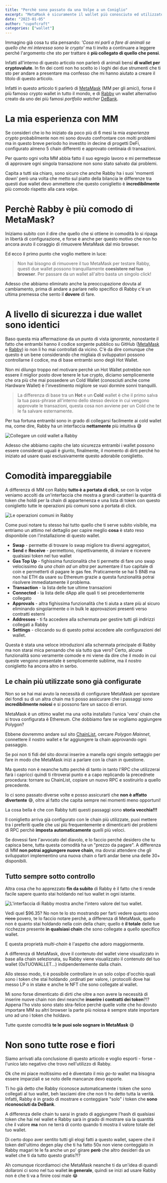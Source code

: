 ```yaml
---
title: "Perchè sono passato da una Volpe a un Coniglio"
excerpt: "MetaMask è sicuramente il wallet più conosciuto ed utilizzato, ma abbiamo molte alternative a nostra disposizione e in questo articolo ti presento Rabby.io e ti spiego perché è diventato il mio go-to wallet."
date: "2023-01-05"
author: "cupofcraft"
categories: ["wallet"]
---
```


Immagino già cosa tu stia pensando: _'Cosa mi parli a fare di animali se quello che mi interessa sono le crypto'_ ma ti invito a continuare a leggere perché l'argomento che sto per trattare è **più collegato di quello che pensi**.

Infatti all'interno di questo articolo non parlerò di animali bensí **di wallet per cryptovalute**. In fin dei conti non ho scelto io i loghi dei due strumenti che ti sto per andare a presentare ma confesso che mi hanno aiutato a creare il titolo di questo articolo.

Infatti in questo articolo ti parlerò di [MetaMask](https://metamask.io/) (MM per gli amici), forse il più famoso crypto wallet in tutto il mondo, e di [Rabby](https://rabby.io/) un wallet alternativo creato da uno dei più famosi _portfolio watcher_ [DeBank](https://debank.com/).

# La mia esperienza con MM

Se consideri che io ho iniziato da poco più di 6 mesi la mia _esperienza crypto_ probabilmente non mi sono dovuto confrontare con molti problemi ma in questo breve periodo ho investito in decine di progetti DeFi, configurato almeno 5 chain differenti e approvato centinaia di transazioni.

Per quanto ogni volta MM abbia fatto il suo egregio lavoro e mi permettesse di approvare ogni singola transazione non sono stato salvato dai problemi.

Capita a tutti sia chiaro, sono sicuro che anche Rabby ha i suoi 'momenti down' però una volta che metto sul piatto della bilancia le differenze tra questi due wallet devo ammettere che questo coniglietto è **incredibilmente** più comodo rispetto alla cara volpe.

# Perchè Rabby è più comodo di MetaMask?

Iniziamo subito con il dire che quello che si ottiene in comodità lo si ripaga in libertà di configurazione, e forse è anche per questo motivo che non ho ancora avuto il coraggio di rimuovere MetaMask dal mio browser.

Ed ecco il primo punto che voglio mettere in luce:

> Non hai bisogno di rimuovere il tuo MetaMask per testare Rabby, questi due wallet possono tranquillamente **coesistere nel tuo browser**. Per passare da un wallet all'altro basta un singolo click!

Adesso che abbiamo eliminato anche la preoccupazione dovuta al cambiamento, prima di andare a parlare nello specifico di Rabby c'è un ultima premessa che sento il **dovere** di fare.

# A livello di sicurezza i due wallet sono identici

Baso questa mia affermazione da un punto di vista _ignorante_, nonostante il fatto che entrambi hanno il codice sorgente pubblico su GitHub ([MetaMask](https://github.com/MetaMask/metamask-extension) e [Rabby](https://github.com/RabbyHub/Rabby)) io non li ho mai controllati da vicino. C'è da dire comunque che questo è un bene considerando che migliaia di sviluppatori possono controllarne il codice, ma di base entrambi sono degli Hot Wallet.

Non mi dilungo troppo nel motivare perchè un Hot Wallet potrebbe non essere il miglior posto dove tenere le tue crypto, diciamo semplicemente che ora più che mai possedere un Cold Wallet (conosciuti anche come Hardware Wallet) è l'investimento migliore se vuoi dormire sonni tranquilli.

> La differenza di base tra un **Hot** e un **Cold** wallet è che il primo salva la tua pass-phrase all'interno dello stesso device in cui vengono approvate le transazioni, questa cosa non avviene per un Cold che te le fa salvare esternamente.

Per tua fortuna entrambi sono in grado di collegarsi facilmente ai cold wallet ma, come dire, Rabby ha un interfaccia **nettamente** più intuitiva 😅

![Collegare un cold wallet a Rabby](../images/posts/volpe-coniglio/rabby-hardware-wallet.png)

Adesso che abbiamo capito che lato sicurezza entrambi i wallet possono essere considerati uguali è giunto, finalmente, il momento di dirti perché ho iniziato ad usare quasi esclusivamente questo adorabile coniglietto.

# Comodità impareggiabile

A differenza di MM con Rabby **tutto è a portata di click**, se con la volpe veniamo accolti da un'interfaccia che mostra a grandi caratteri la quantità di token che holdi per la chain di appartenenza e una lista di token con questo coniglietto tutte le operazioni più comuni sono a portata di click.

![Le operazioni comuni in Rabby](../images/posts/volpe-coniglio/rabby-operazioni-comuni.png)

Come puoi notare tu stesso hai tutto quello che ti serve subito visibile, ma entriamo un attimo nel dettaglio per capire meglio **cosa** è stato reso disponibile con l'installazione di questo wallet.

- **Swap** - permette di trovare lo swap migliore tra diversi aggregatori,
- **Send** e **Receive** - permettono, rispettivamente, di inviare e ricevere qualsiasi token nel tuo wallet
- **Gas Top Up** - fighissima funzionalità che ti permette di fare uno swap velocissimo da _una chain ad un altra_ per aumentare il tuo capitale di coin e permetterti di pagare le gas fee. Praticamente se hai 5 BNB ma non hai ETH da usare su Ethereum grazie a questa funzionalità potrai risolvere immediatamente il problema.
- **Transaction** - la lista delle tue ultime transazioni
- **Connected** - la lista delle dApp alle quali ti sei precedentemente collegato
- **Approvals** - altra fighissima funzionalità che ti aiuta a stare più al sicuro eliminando singolarmente o in bulk le approvazioni presenti verso contratti esterni
- **Addresses** - ti fa accedere alla schermata per gestire tutti gli indirizzi collegati a Rabby
- **Settings** - cliccando su di questo potrai accedere alle configurazioni del wallet.

Questa è stata una veloce introduzioni alla schermata principale di Rabby ma non starai mica pensando che sia tutto qua vero? Certo, alcune funzionalità sono veramente comode e mi viene da dire che il modo in cui queste vengono presentate è semplicemente sublime, ma il nostro coniglietto ha ancora altro in serbo.

## Le chain più utilizzate sono già configurate

Non so se hai mai avuto la necessità di configurare MetaMask per spostare dei fondi su di un altra chain ma ti posso assicurare che i passaggi sono **incredibilmente noiosi** e si possono fare un sacco di errori.

MetaMask è un ottimo wallet ma una volta installato l'unica 'vera' chain che si trova configurata è Ethereum. Che dobbiamo fare se vogliamo aggiungere Polygon?

Ebbene dovremmo andare sul sito [ChainList](https://chainlist.org/), cercare _Polygon Mainnet_, connettere il nostro wallet e far aggiungere la chain approvando ogni passaggio.

Se poi non ti fidi del sito dovrai inserire a manella ogni singolo settaggio per fare in modo che MetaMask inizi a parlare con la chain in questione.

Ma questo non è neanche tutto perchè di tanto in tanto l'RPC che utilizzerai farà i capricci quindi ti ritroverai punto e a capo replicando la precednete procedura: tornare su ChainList, copiare un nuovo RPC e sostiruirlo a quello precedente.

Io ci sono passato diverse volte e posso assicurarti che **non è affatto divertente** 😅, oltre al fatto che capita sempre nei momenti meno opportuni!

La cosa bella è che con Rabby tutti questi passaggi sono **storia vecchia!!!**

Il coniglietto arriva già configurato con le chain più utilizzate, puoi mettere tra i preferiti quelle che usi più frequentemente e dimenticarti dei problemi di RPC perchè **imposta automaticamente** quelli più veloci.

Se dovessi fare l'avvocato del diavolo, e lo faccio perché desidero che tu capisca bene, tutta questa comodità ha un "prezzo da pagare". A differenza di MM **non potrai aggiungere nuove chain**, ma dovrai attendere che gli sviluppatori implementino una nuova chain o farti andar bene una delle 30+ disponibili.

## Tutto sempre sotto controllo

Altra cosa che ho apprezzato **fin da subito** di Rabby è il fatto che ti rende facile sapere quanto stai holdando nel tuo wallet in ogni istante.

![L'interfaccia di Rabby mostra anche l'intero valore del tuo wallet.](../images/posts/volpe-coniglio/rabby-holding.png)

Vedi quel $96.35? No non te lo sto mostrando per farti vedere quanto sono ~~ricco~~ povero, te lo faccio notare perchè, a differenza di MetaMask, quello non è quanto stai holdando nella coin della chain; quello è **il totale** delle tue ricchezze presente **in qualsiasi chain** che sono collegate a quello specifico wallet.

E questa proprietà _multi-chain_ è l'aspetto che adoro maggiormente.

A differenza di MetaMask, dove il contenuto del wallet viene visualizzato in base alla chain selezionata, su Rabby viene visualizzato il contenuto del tuo wallet (0xTUOWALLET...) indipendentemente dalla chain.

Allo stesso modo, ti è possibile controllare in un solo colpo d'occhio quali sono i token che stai holdando ,ordinati per valore, i protocolli dove hai messo LP o in stake e anche le NFT che sono collegate al wallet.

Mi sono forse dimenticato di dirti che oltre a non avere la necessità di inserire nuove chain non devi neanche **inserire i contratti dei token**?!? Appena l'ho visto sono stato stra-felice perchè quelle volte che ho dovuto importare MM su altri browser la parte più noiosa è sempre state importare uno ad uno i token che holdavo.

Tutte queste comodità **te le puoi solo sognare in MetaMask** 😅

# Non sono tutte rose e fiori

Siamo arrivati alla conclusione di questo articolo e voglio esporti - forse - l'unico lato negativo che trovo nell'utilizzo di Rabby.

Ok che mi piace moltissimo ed è diventato il mio _go-to_ wallet ma bisogna essere imparziali e se noto delle mancanze devo esporle.

Ti ho già detto che Rabby riconosce automaticamente i token che sono collegati al tuo wallet, beh lasciami dire che non ti ho detto tutta la verità. Infatti, Rabby è in grado di mostrare e conteggiare "solo" i token che **sono riconosciuti da DeBank**.

A differenza delle chain tu sarai in grado di aggiungere l'hash di qualsiasi token che hai nel wallet e Rabby sarà in grado di mostrare sia la quantità che il valore **ma** non ne terrà di conto quando ti mostra il valore totale del tuo wallet.

Di certo dopo aver sentito tutti gli elogi fatti a questo wallet, sapere che il token dell'ultimo degen play che ti ha fatto 50x non viene conteggiato in Rabby magari te le fa anche un po' girare **però** che altro desideri da un wallet che ti da tutto questo gratis?!?

Ah comunque ricordiamoci che MetaMask neanche ti da un'idea di quandi dollaroni ci sono nel tuo wallet **in generale**, quindi se inizi ad usare Rabby non è che ti va a finire cosí male 😂
